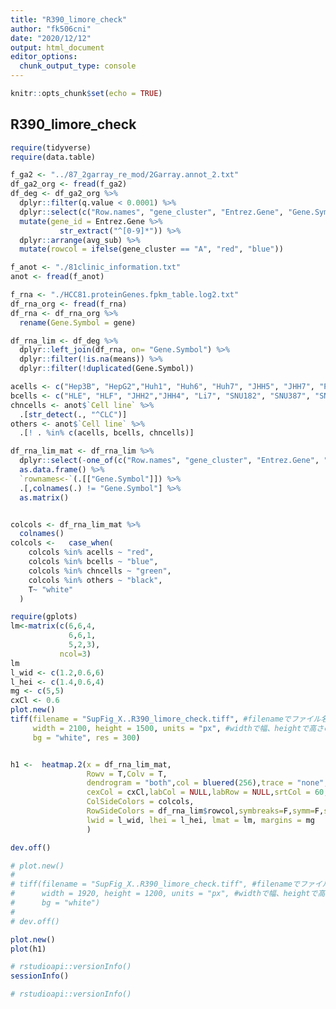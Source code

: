 ```yaml
---
title: "R390_limore_check"
author: "fk506cni"
date: "2020/12/12"
output: html_document
editor_options: 
  chunk_output_type: console
---
```


```r
knitr::opts_chunk$set(echo = TRUE)
```

## R390_limore_check

```r
require(tidyverse)
require(data.table)
```


```r
f_ga2 <- "../87_2garray_re_mod/2Garray.annot_2.txt"
df_ga2_org <- fread(f_ga2)
df_deg <- df_ga2_org %>%
  dplyr::filter(q.value < 0.0001) %>%
  dplyr::select(c("Row.names", "gene_cluster", "Entrez.Gene", "Gene.Symbol", "avg_sub")) %>%
  mutate(gene_id = Entrez.Gene %>%
           str_extract("^[0-9]*")) %>%
  dplyr::arrange(avg_sub) %>%
  mutate(rowcol = ifelse(gene_cluster == "A", "red", "blue"))
```

```r
f_anot <- "./81clinic_information.txt"
anot <- fread(f_anot)

f_rna <- "./HCC81.proteinGenes.fpkm_table.log2.txt"
df_rna_org <- fread(f_rna)
df_rna <- df_rna_org %>%
  rename(Gene.Symbol = gene)
```

```r
df_rna_lim <- df_deg %>%
  dplyr::left_join(df_rna, on= "Gene.Symbol") %>%
  dplyr::filter(!is.na(means)) %>%
  dplyr::filter(!duplicated(Gene.Symbol))

```

```r
acells <- c("Hep3B", "HepG2","Huh1", "Huh6", "Huh7", "JHH5", "JHH7", "PLCPRF5")
bcells <- c("HLE", "HLF", "JHH2","JHH4", "Li7", "SNU182", "SNU387", "SNU423", "SNU449", "SNU475", "SNU761","SNU886")
chncells <- anot$`Cell line` %>%
  .[str_detect(., "^CLC")]
others <- anot$`Cell line` %>%
  .[! . %in% c(acells, bcells, chncells)]

df_rna_lim_mat <- df_rna_lim %>%
  dplyr::select(-one_of(c("Row.names", "gene_cluster", "Entrez.Gene", "avg_sub","means", "sds","gene_id", "rowcol"))) %>%
  as.data.frame() %>%
  `rownames<-`(.[["Gene.Symbol"]]) %>%
  .[,colnames(.) != "Gene.Symbol"] %>%
  as.matrix()


colcols <- df_rna_lim_mat %>%
  colnames()
colcols <-   case_when(
    colcols %in% acells ~ "red",
    colcols %in% bcells ~ "blue",
    colcols %in% chncells ~ "green",
    colcols %in% others ~ "black",
    T~ "white"
  )
```

```r
require(gplots)
lm<-matrix(c(6,6,4,
             6,6,1,
             5,2,3),
           ncol=3)
lm
l_wid <- c(1.2,0.6,6)
l_hei <- c(1.4,0.6,4)
mg <- c(5,5)
cxCl <- 0.6
plot.new()
tiff(filename = "SupFig_X..R390_limore_check.tiff", #filenameでファイル名を指定
     width = 2100, height = 1500, units = "px", #widthで幅、heightで高さのピクセルを指定
     bg = "white", res = 300)


h1 <-  heatmap.2(x = df_rna_lim_mat,
                 Rowv = T,Colv = T,
                 dendrogram = "both",col = bluered(256),trace = "none",
                 cexCol = cxCl,labCol = NULL,labRow = NULL,srtCol = 60, main = "LIMORE RNASeq",
                 ColSideColors = colcols,
                 RowSideColors = df_rna_lim$rowcol,symbreaks=F,symm=F,symkey=F,
                 lwid = l_wid, lhei = l_hei, lmat = lm, margins = mg
                 )

dev.off()

# plot.new()
# 
# tiff(filename = "SupFig_X..R390_limore_check.tiff", #filenameでファイル名を指定
#      width = 1920, height = 1200, units = "px", #widthで幅、heightで高さのピクセルを指定
#      bg = "white")
# 
# dev.off()

plot.new()
plot(h1)
```




```r
# rstudioapi::versionInfo()
sessionInfo()
```

```r
# rstudioapi::versionInfo()
```

